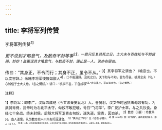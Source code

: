 ```yaml
---
---
---
```

title: 李将军列传赞
---




李将军列传赞<sup>1】


*更不说到才略意气，及数奇不封等事<sup>2】，一意只反复其死之日，士大夫与百姓知与不知皆哭，妙妙！盖更说其才略意气，与数奇不封，便止是一人，说亦有限也。*

传曰：“其身正，不令而行；其身不正，虽令不从。”
<sup>3】其李将军之谓也？（喻意也，不以文害辞。）余睹李将军悛悛如鄙人<sup>4】，口不能道辞。及死之日，天下知与不知，皆为尽哀。彼其忠实（句。）心诚信于士大夫也。（言之慨然。）谚曰：“桃李不言，下自成蹊<sup>5】。”此言虽小，可以谕大也。（言之慨然。）

<sup>注释】

<sup>1】李将军：即李广，汉陇西成纪（今甘肃秦安县北）人。善骑射，汉文帝时因抗击匈奴有功，为武骑常侍，武帝时为右北平太守，匈奴不敢犯境，号曰“飞将军”。李广爱护士卒，与之共饮食。身经七十余战，终未封侯。后随大将军卫青击匈奴，迷失道，受责，因自杀。
<sup>2】数奇（jī基）：命数单只。古人迷信，认为数奇的人不大有好运通合。
<sup>3】“其身正”四句：见《论语·子路》。
<sup>4】悛（xún句）悛：同“恂恂”，谦恭谨慎的样子。鄙人：乡下人。
<sup>5】蹊：小路。此句言桃树李树不会讲话，人自会在树下走出路来。因为桃李树的花果吸引人。以喻为人真诚，就能感动别人。